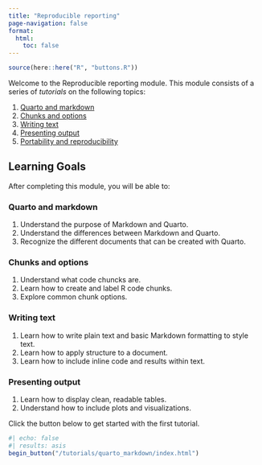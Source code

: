 ```yaml
---
title: "Reproducible reporting"
page-navigation: false
format:
  html: 
    toc: false
---
```


```r
source(here::here("R", "buttons.R"))
```

Welcome to the Reproducible reporting module. This module consists of a series of *tutorials* on the following topics:

1.  [Quarto and markdown](/tutorials/quarto_markdown/index.qmd)
2.  [Chunks and options](/tutorials/chunk_options/index.qmd)
3.  [Writing text](/tutorials/writing_text/index.qmd)
4.  [Presenting output](/tutorials/presenting_output/index.qmd)
5.  [Portability and reproducibility](/tutorials/reproducibility/index.qmd)

## Learning Goals

After completing this module, you will be able to:

### Quarto and markdown

1.  Understand the purpose of Markdown and Quarto.
2.  Understand the differences between Markdown and Quarto.
3.  Recognize the different documents that can be created with Quarto.

### Chunks and options

1.  Understand what code chuncks are.
2.  Learn how to create and label R code chunks.
3.  Explore common chunk options.

### Writing text

1.  Learn how to write plain text and basic Markdown formatting to style text.
2.  Learn how to apply structure to a document.
3.  Learn how to include inline code and results within text.

### Presenting output

1.  Learn how to display clean, readable tables.
2.  Understand how to include plots and visualizations.

Click the button below to get started with the first tutorial.

```r
#| echo: false
#| results: asis
begin_button("/tutorials/quarto_markdown/index.html")
```
